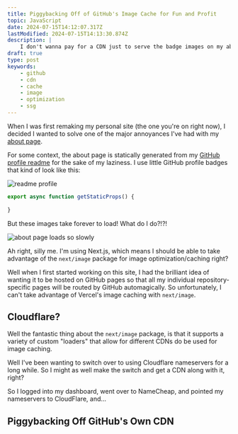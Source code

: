 ```yaml
---
title: Piggybacking Off of GitHub's Image Cache for Fun and Profit
topic: JavaScript
date: 2024-07-15T14:12:07.317Z
lastModified: 2024-07-15T14:13:30.874Z
description: |
    I don't wanna pay for a CDN just to serve the badge images on my about page on this website. But if my about page is statically generated from my GitHub profile readme, then why not just piggyback off of their Camo CDN cache?
draft: true
type: post
keywords:
    - github
    - cdn
    - cache
    - image
    - optimization
    - ssg
---
```


When I was first remaking my personal site (the one you're on right now), I decided I wanted to solve one of the major annoyances I've had with my [about page](https://amydev.me/about).

For some context, the about page is statically generated from my [GitHub profile readme](https://github.com/amydevs) for the sake of my laziness. I use little GitHub profile badges that kind of look like this:

![readme profile](/blog/2024-07-15-piggyback-gh-camo/about.png)

```ts
export async function getStaticProps() {
    
}
```

But these images take forever to load! What do I do?!?!

![about page loads so slowly](/blog/2024-07-15-piggyback-gh-camo/slow_load.gif)

Ah right, silly me. I'm using Next.js, which means I should be able to take advantage of the `next/image` package for image optimization/caching right?

Well when I first started working on this site, I had the brilliant idea of wanting it to be hosted on GitHub pages so that all my individual repository-specific pages will be routed by GitHub automagically. So unfortunately, I can't take advantage of Vercel's image caching with `next/image`.

## Cloudflare?

Well the fantastic thing about the `next/image` package, is that it supports a variety of custom "loaders" that allow for different CDNs do be used for image caching.

Well I've been wanting to switch over to using Cloudflare nameservers for a long while. So I might as well make the switch and get a CDN along with it, right?

So I logged into my dashboard, went over to NameCheap, and pointed my nameservers to CloudFlare, and...


## Piggybacking Off GitHub's Own CDN